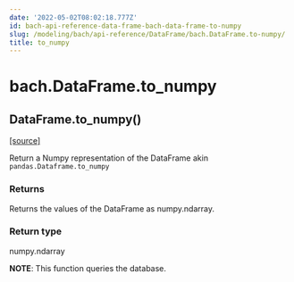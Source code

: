 ```yaml
---
date: '2022-05-02T08:02:18.777Z'
id: bach-api-reference-data-frame-bach-data-frame-to-numpy
slug: /modeling/bach/api-reference/DataFrame/bach.DataFrame.to-numpy/
title: to_numpy
---
```


# bach.DataFrame.to_numpy

<div class="method">

<h2 class="signature-class"><span class="additional-name">DataFrame.</span><span class="name">to_numpy(</span><small class="parameter-list"></small>)</h2>


&#8203;<span class="view-source">[[source]](https://github.com/objectiv/objectiv-analytics/blob/main/bach/bach/dataframe.py)</span>

<div class="content">

Return a Numpy representation of the DataFrame akin `pandas.Dataframe.to_numpy`


### Returns

Returns the values of the DataFrame as numpy.ndarray.



### Return type

numpy.ndarray


**NOTE**: This function queries the database.


</div>

</div>
